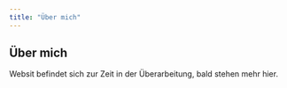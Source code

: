 ```yaml
---
title: "Über mich"
---
```


## Über mich

Websit befindet sich zur Zeit in der Überarbeitung, bald stehen mehr hier.